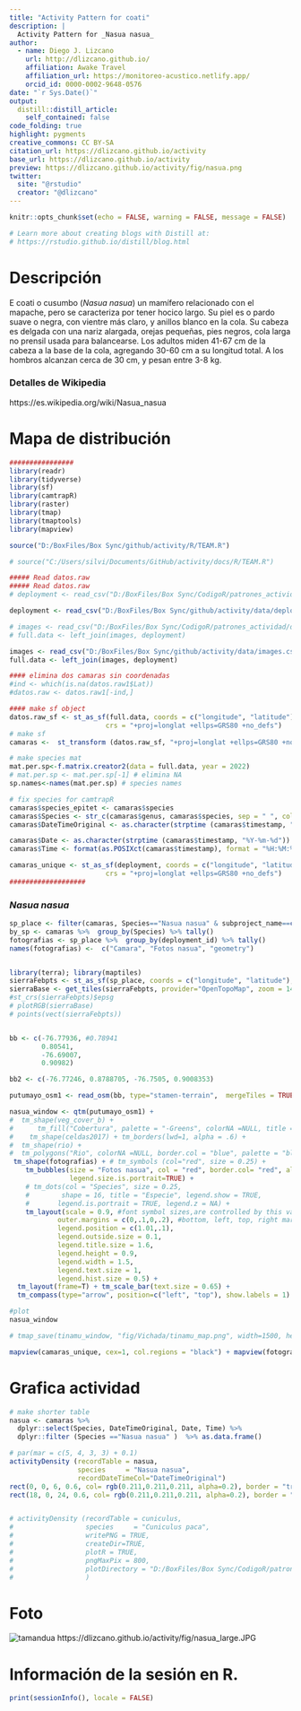 ```yaml
---
title: "Activity Pattern for coati"
description: |
  Activity Pattern for _Nasua nasua_
author:
  - name: Diego J. Lizcano  
    url: http://dlizcano.github.io/
    affiliation: Awake Travel
    affiliation_url: https://monitoreo-acustico.netlify.app/
    orcid_id: 0000-0002-9648-0576
date: "`r Sys.Date()`"
output:
  distill::distill_article:
    self_contained: false
code_folding: true
highlight: pygments
creative_commons: CC BY-SA
citation_url: https://dlizcano.github.io/activity
base_url: https://dlizcano.github.io/activity
preview: https://dlizcano.github.io/activity/fig/nasua.png
twitter:
  site: "@rstudio"
  creator: "@dlizcano"
---
```



```r
knitr::opts_chunk$set(echo = FALSE, warning = FALSE, message = FALSE)

# Learn more about creating blogs with Distill at:
# https://rstudio.github.io/distill/blog.html

```


# Descripción

E coati o cusumbo (_Nasua nasua_) un mamífero relacionado con el mapache, pero se caracteriza por tener hocico largo. Su piel es o pardo suave o negra, con vientre más claro, y anillos blanco en la cola. Su cabeza es delgada con una nariz alargada, orejas pequeñas, pies negros, cola larga no prensil usada para balancearse. Los adultos miden 41-67 cm de la cabeza a la base de la cola, agregando 30-60 cm a su longitud total. A los hombros alcanzan cerca de 30 cm, y pesan entre 3-8 kg.

### Detalles de Wikipedia

https://es.wikipedia.org/wiki/Nasua_nasua


# Mapa de distribución

```r

################
library(readr)
library(tidyverse)
library(sf)
library(camtrapR)
library(raster)
library(tmap)
library(tmaptools)
library(mapview)

source("D:/BoxFiles/Box Sync/github/activity/R/TEAM.R")

# source("C:/Users/silvi/Documents/GitHub/activity/docs/R/TEAM.R")

##### Read datos.raw
##### Read datos.raw
# deployment <- read_csv("D:/BoxFiles/Box Sync/CodigoR/patrones_actividad/data/deployments.csv")

deployment <- read_csv("D:/BoxFiles/Box Sync/github/activity/data/deployments.csv")

# images <- read_csv("D:/BoxFiles/Box Sync/CodigoR/patrones_actividad/data/images.csv")
# full.data <- left_join(images, deployment)

images <- read_csv("D:/BoxFiles/Box Sync/github/activity/data/images.csv")
full.data <- left_join(images, deployment)

#### elimina dos camaras sin coordenadas
#ind <- which(is.na(datos.raw1$Lat))
#datos.raw <- datos.raw1[-ind,]

#### make sf object
datos.raw_sf <- st_as_sf(full.data, coords = c("longitude", "latitude"), 
                        crs = "+proj=longlat +ellps=GRS80 +no_defs")
# make sf
camaras <-  st_transform (datos.raw_sf, "+proj=longlat +ellps=GRS80 +no_defs") 

# make species mat
mat.per.sp<-f.matrix.creator2(data = full.data, year = 2022)
# mat.per.sp <- mat.per.sp[-1] # elimina NA 
sp.names<-names(mat.per.sp) # species names

# fix species for camtrapR
camaras$species_epitet <- camaras$species
camaras$Species <- str_c(camaras$genus, camaras$species, sep = " ", collapse = NULL)
camaras$DateTimeOriginal <- as.character(strptime (camaras$timestamp, "%Y-%m-%d %H:%M:%S"))#sub(" UTC", "", camaras$timestamp) # remove the UTC

camaras$Date <- as.character(strptime (camaras$timestamp, "%Y-%m-%d"))
camaras$Time <- format(as.POSIXct(camaras$timestamp), format = "%H:%M:%S")

camaras_unique <- st_as_sf(deployment, coords = c("longitude", "latitude"), 
                        crs = "+proj=longlat +ellps=GRS80 +no_defs")
###################

```


### _Nasua nasua_

```r



sp_place <- filter(camaras, Species=="Nasua nasua" & subproject_name==c("Selva Vides", "El Escondite"))
by_sp <- camaras %>%  group_by(Species) %>% tally()
fotografias <- sp_place %>%  group_by(deployment_id) %>% tally()
names(fotografias) <-  c("Camara", "Fotos nasua", "geometry")


library(terra); library(maptiles)
sierraFebpts <- st_as_sf(sp_place, coords = c("longitude", "latitude"), crs=4326)
sierraBase <- get_tiles(sierraFebpts, provider="OpenTopoMap", zoom = 14)
#st_crs(sierraFebpts)$epsg
# plotRGB(sierraBase)
# points(vect(sierraFebpts))


bb <- c(-76.77936, #0.78941
        0.80541, 
        -76.69007, 
        0.90982)

bb2 <- c(-76.77246, 0.8788705, -76.7505, 0.9008353)

putumayo_osm1 <- read_osm(bb, type="stamen-terrain",  mergeTiles = TRUE) 

nasua_window <- qtm(putumayo_osm1) + 
#  tm_shape(veg_cover_b) + 
#      tm_fill("Cobertura", palette = "-Greens", colorNA =NULL, title = "Coberturas", alpha = 0.5) + 
#    tm_shape(celdas2017) + tm_borders(lwd=1, alpha = .6) + 
#  tm_shape(rio) +
#  tm_polygons("Rio", colorNA =NULL, border.col = "blue", palette = "blue") +  #tm_symbols (size = 0.5) +
 tm_shape(fotografias) + # tm_symbols (col="red", size = 0.25) + 
    tm_bubbles(size = "Fotos nasua", col = "red", border.col= "red", alpha= 0.5, 
               legend.size.is.portrait=TRUE) +
    # tm_dots(col = "Species", size = 0.25, 
    #        shape = 16, title = "Especie", legend.show = TRUE,
    #       legend.is.portrait = TRUE, legend.z = NA) +
    tm_layout(scale = 0.9, #font symbol sizes,are controlled by this value 
            outer.margins = c(0,.1,0,.2), #bottom, left, top, right margin
            legend.position = c(1.01,.1), 
            legend.outside.size = 0.1,
            legend.title.size = 1.6,
            legend.height = 0.9,
            legend.width = 1.5,
            legend.text.size = 1, 
            legend.hist.size = 0.5) + 
  tm_layout(frame=T) + tm_scale_bar(text.size = 0.65) + 
  tm_compass(type="arrow", position=c("left", "top"), show.labels = 1)

#plot
nasua_window

# tmap_save(tinamu_window, "fig/Vichada/tinamu_map.png", width=1500, height=1000, dpi = 150)

mapview(camaras_unique, cex=1, col.regions = "black") + mapview(fotografias,  cex = "Fotos nasua", alpha = 0, map.types=c("Esri.WorldImagery", "OpenTopoMap"))

```


# Grafica actividad

```r


# make shorter table
nasua <- camaras %>% 
  dplyr::select(Species, DateTimeOriginal, Date, Time) %>% 
  dplyr::filter (Species =="Nasua nasua" )  %>% as.data.frame()

# par(mar = c(5, 4, 3, 3) + 0.1)
activityDensity (recordTable = nasua,
                 species     = "Nasua nasua",
                 recordDateTimeCol="DateTimeOriginal") 
rect(0, 0, 6, 0.6, col= rgb(0.211,0.211,0.211, alpha=0.2), border = "transparent")
rect(18, 0, 24, 0.6, col= rgb(0.211,0.211,0.211, alpha=0.2), border = "transparent")


# activityDensity (recordTable = cuniculus,
#                  species     = "Cuniculus paca",
#                  writePNG = TRUE,
#                  createDir=TRUE,
#                  plotR = TRUE,
#                  pngMaxPix = 800,
#                  plotDirectory = "D:/BoxFiles/Box Sync/CodigoR/patrones_actividad/fig/paca_activ.png"
#                  )


```

# Foto

 ![tamandua](https://dlizcano.github.io/activity/fig/nasua_small.JPG)
 https://dlizcano.github.io/activity/fig/nasua_large.JPG

# Información de la sesión en R.

```r
print(sessionInfo(), locale = FALSE)
```

